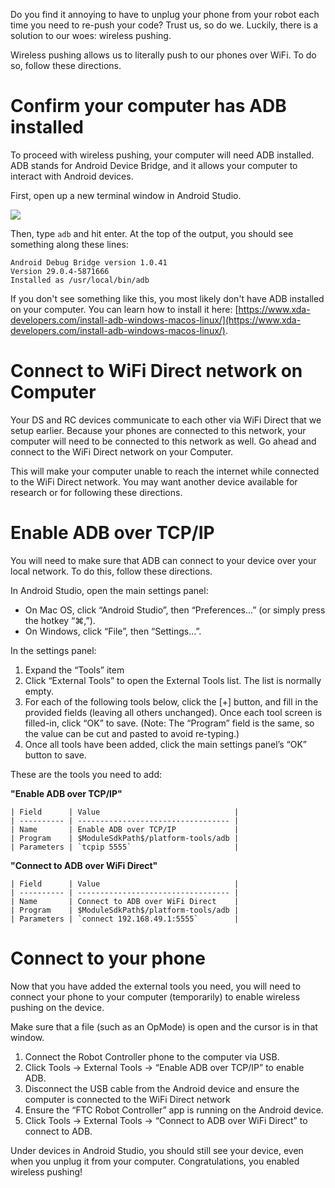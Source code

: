 Do you find it annoying to have to unplug your phone from your robot each time you need to re-push your code? Trust us, so do we. Luckily, there is a solution to our woes: wireless pushing.

Wireless pushing allows us to literally push to our phones over WiFi. To do so, follow these directions.

# Confirm your computer has ADB installed

To proceed with wireless pushing, your computer will need ADB installed. ADB stands for Android Device Bridge, and it allows your computer to interact with Android devices.

First, open up a new terminal window in Android Studio.

![](../../.gitbook/assets/studio-editor_2x.png)

Then, type `adb` and hit enter. At the top of the output, you should see something along these lines:

```text
Android Debug Bridge version 1.0.41
Version 29.0.4-5871666
Installed as /usr/local/bin/adb
```

If you don't see something like this, you most likely don't have ADB installed on your computer. You can learn how to install it here: [https://www.xda-developers.com/install-adb-windows-macos-linux/](https://www.xda-developers.com/install-adb-windows-macos-linux/).

# Connect to WiFi Direct network on Computer

Your DS and RC devices communicate to each other via WiFi Direct that we setup earlier. Because your phones are connected to this network, your computer will need to be connected to this network as well. Go ahead and connect to the WiFi Direct network on your Computer.

<Callout warning>

This will make your computer unable to reach the internet while connected to the WiFi Direct network. You may want another device available for research or for following these directions.

</Callout>

# Enable ADB over TCP/IP

You will need to make sure that ADB can connect to your device over your local network. To do this, follow these directions.

In Android Studio, open the main settings panel:

* On Mac OS, click “Android Studio”, then “Preferences…” \(or simply press the hotkey “⌘,”\).
* On Windows, click “File”, then “Settings…”.

In the settings panel:

1. Expand the “Tools” item
2. Click “External Tools” to open the External Tools list. The list is normally empty.
3. For each of the following tools below, click the \[+\] button, and fill in the provided fields \(leaving all others unchanged\). Once each tool screen is filled-in, click “OK” to save. \(Note: The “Program” field is the same, so the value can be cut and pasted to avoid re-typing.\)
4. Once all tools have been added, click the main settings panel’s “OK” button to save.

These are the tools you need to add:

**"Enable ADB over TCP/IP"**

```
| Field      | Value                              |
| ---------- | ---------------------------------- |
| Name       | Enable ADB over TCP/IP             |
| Program    | $ModuleSdkPath$/platform-tools/adb |
| Parameters | `tcpip 5555`                       |
```

**"Connect to ADB over WiFi Direct"**

```
| Field      | Value                              |
| ---------- | ---------------------------------- |
| Name       | Connect to ADB over WiFi Direct    |
| Program    | $ModuleSdkPath$/platform-tools/adb |
| Parameters | `connect 192.168.49.1:5555`        |
```

# Connect to your phone

Now that you have added the external tools you need, you will need to connect your phone to your computer (temporarily) to enable wireless pushing on the device.

Make sure that a file (such as an OpMode) is open and the cursor is in that window.

1. Connect the Robot Controller phone to the computer via USB.
2. Click Tools → External Tools → “Enable ADB over TCP/IP” to enable ADB.
3. Disconnect the USB cable from the Android device and ensure the computer is connected to the WiFi Direct network
4. Ensure the “FTC Robot Controller” app is running on the Android device.
5. Click Tools → External Tools → “Connect to ADB over WiFi Direct” to connect to ADB.

Under devices in Android Studio, you should still see your device, even when you unplug it from your computer. Congratulations, you enabled wireless pushing!
